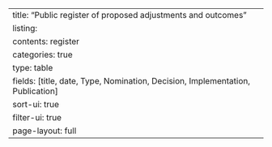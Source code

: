 ---
title: "Public register of proposed adjustments and outcomes"
listing:
  contents: register
  categories: true
  type: table
  fields: [title, date, Type, Nomination, Decision, Implementation, Publication]
  sort-ui: true
  filter-ui: true
page-layout: full
---